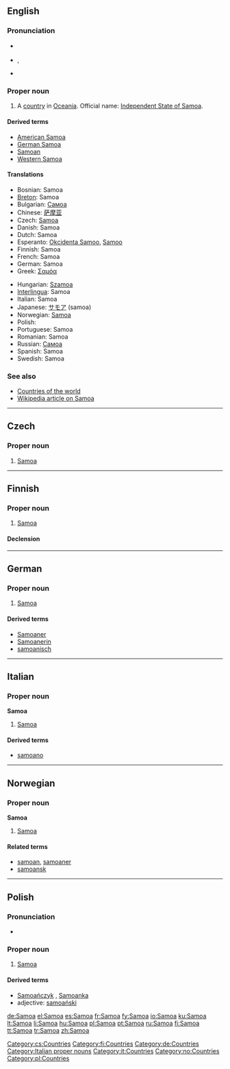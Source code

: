 {{also|samoa}}
==English==

===Pronunciation===
* {{a|UK}} {{IPA|/səˈməʊ.ə/}}
* {{a|US}} {{enPR|sə-mō'ə}}, {{IPA|/səˈmoʊ.ə/}}
* {{audio|en-us-Samoa.ogg|Audio (US)}}

===Proper noun===
{{en-proper  noun}}

# A [[country]] in [[Oceania]]. Official name: [[Independent State of Samoa]].

====Derived terms====
* [[American Samoa]]
* [[German Samoa]]
* [[Samoan]]
* [[Western Samoa]]

====Translations====
{{trans-top|Independent State of Samoa}}
* Bosnian: Samoa {{f}}
* [[Breton]]: Samoa
* Bulgarian: [[Самоа]]
* Chinese: [[萨摩亚]]
* Czech: [[#Czech|Samoa]]
* Danish: Samoa
* Dutch: Samoa
* Esperanto: [[Okcidenta Samoo]], [[Samoo]]
* Finnish: Samoa
* French: Samoa
* German: Samoa
* Greek: [[Σαμόα]] {{f}}
{{trans-mid}}
* Hungarian: [[Szamoa]]
* [[Interlingua]]: Samoa
* Italian: Samoa
* Japanese: [[サモア]] (samoa)
* Norwegian: [[#Norwegian|Samoa]]
* Polish: {{l|pl|Samoa}} {{n}}
* Portuguese: Samoa
* Romanian: Samoa {{f}}
* Russian: [[Самоа]]
* Spanish: Samoa
* Swedish: Samoa
{{trans-bottom}}

===See also===
* [[Appendix:Countries of the world|Countries of the world]]
* [[w:Samoa|Wikipedia article on Samoa]]

----

==Czech==

===Proper noun===
{{cs-proper noun|g=}}

# [[#English|Samoa]]

[[Category:cs:Countries]]

----

==Finnish==
{{wikipedia|lang=fi}}

===Proper noun===
{{infl|fi|proper noun}}

# [[#English|Samoa]]

====Declension====
{{fi-decl-koira|Samo|np=1}}

[[Category:fi:Countries]]

----

==German==
{{wikipedia|lang=de}}

===Proper noun===
{{infl|de|proper noun|g=n}}

# [[#English|Samoa]]

====Derived terms====
* [[Samoaner]]
* [[Samoanerin]]
* [[samoanisch]]

[[Category:de:Countries]]

----

==Italian==
{{wikipedia|lang=it}}

===Proper noun===
'''Samoa''' {{f}}

# [[#English|Samoa]]

====Derived terms====
* [[samoano]]

[[Category:Italian proper nouns]]
[[Category:it:Countries]]

----

==Norwegian==

===Proper noun===
'''Samoa'''

# [[#English|Samoa]]

====Related terms====
* [[samoan]], [[samoaner]]
* [[samoansk]]

[[Category:no:Countries]]

----

==Polish==

===Pronunciation===
* {{IPA|/saˈmɔa/|lang=pl}}

===Proper noun===
{{infl|pl|proper noun|g=n}}

# [[#English|Samoa]]

====Derived terms====
* [[Samoańczyk]] {{m}}, [[Samoanka]] {{f}}
* adjective: [[samoański]]

[[Category:pl:Countries]]

[[de:Samoa]]
[[el:Samoa]]
[[es:Samoa]]
[[fr:Samoa]]
[[fy:Samoa]]
[[io:Samoa]]
[[ku:Samoa]]
[[lt:Samoa]]
[[li:Samoa]]
[[hu:Samoa]]
[[pl:Samoa]]
[[pt:Samoa]]
[[ru:Samoa]]
[[fi:Samoa]]
[[tt:Samoa]]
[[tr:Samoa]]
[[zh:Samoa]]